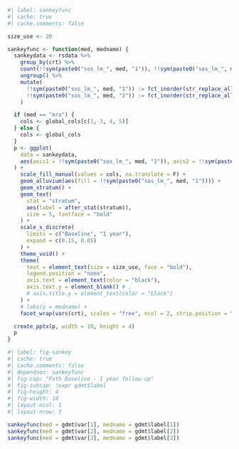 ```r
#| label: sankeyfunc
#| cache: true
#| cache.comments: false

size_use <- 20

sankeyfunc <- function(med, medname) {
  sankeydata <- rsdata %>%
    group_by(crt) %>%
    count(!!sym(paste0("sos_lm_", med, "1")), !!sym(paste0("sos_lm_", med, "2"))) %>%
    ungroup() %>%
    mutate(
      !!sym(paste0("sos_lm_", med, "1")) := fct_inorder(str_replace_all(!!sym(paste0("sos_lm_", med, "1")), ">=", "\u2265")),
      !!sym(paste0("sos_lm_", med, "2")) := fct_inorder(str_replace_all(!!sym(paste0("sos_lm_", med, "2")), ">=", "\u2265"))
    )

  if (med == "mra") {
    cols <- global_cols[c(1, 3, 4, 5)]
  } else {
    cols <- global_cols
  }
  p <- ggplot(
    data = sankeydata,
    aes(axis1 = !!sym(paste0("sos_lm_", med, "1")), axis2 = !!sym(paste0("sos_lm_", med, "2")), y = n)
  ) +
    scale_fill_manual(values = cols, na.translate = F) +
    geom_alluvium(aes(fill = !!sym(paste0("sos_lm_", med, "1")))) +
    geom_stratum() +
    geom_text(
      stat = "stratum",
      aes(label = after_stat(stratum)),
      size = 5, fontface = "bold"
    ) +
    scale_x_discrete(
      limits = c("Baseline", "1 year"),
      expand = c(0.15, 0.05)
    ) +
    theme_void() +
    theme(
      text = element_text(size = size_use, face = "bold"),
      legend.position = "none",
      axis.text = element_text(color = "black"),
      axis.text.y = element_blank() # ,
      # axis.title.y = element_text(color = "black")
    ) +
    # labs(y = medname) +
    facet_wrap(vars(crt), scales = "free", ncol = 2, strip.position = "top")

  create_pptx(p, width = 10, height = 4)
  p
}
```

```r
#| label: fig-sankey
#| cache: true
#| cache.comments: false
#| dependson: sankeyfunc
#| fig-cap: "Path Baseline - 1 year follow-up"
#| fig-subcap: !expr gdmt$label
#| fig-height: 4
#| fig-width: 10
#| layout-ncol: 1
#| layout-nrow: 3

sankeyfunc(med = gdmt$var[1], medname = gdmt$label[1])
sankeyfunc(med = gdmt$var[2], medname = gdmt$label[2])
sankeyfunc(med = gdmt$var[3], medname = gdmt$label[3])
```
